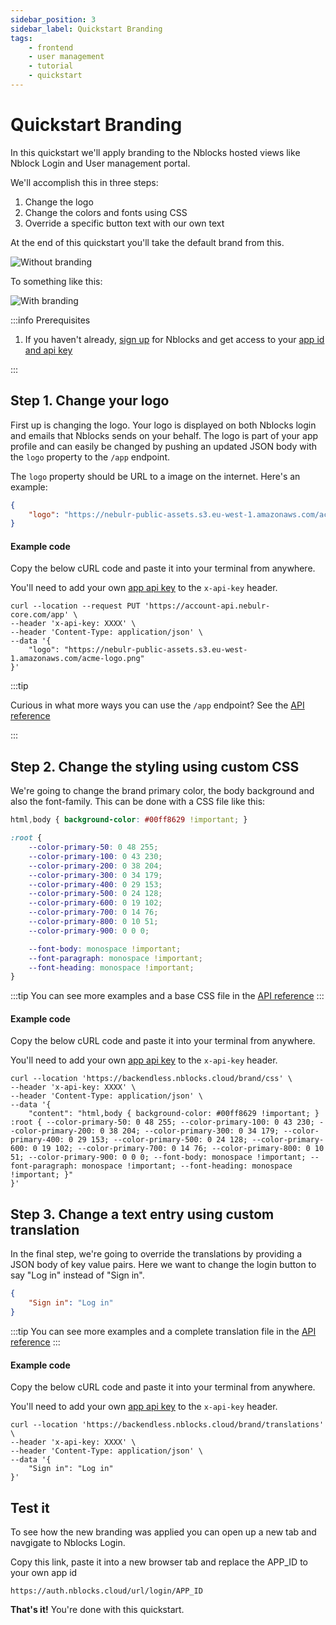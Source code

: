 ```yaml
---
sidebar_position: 3
sidebar_label: Quickstart Branding
tags:
    - frontend
    - user management
    - tutorial
    - quickstart
---
```



# Quickstart Branding

In this quickstart we'll apply branding to the Nblocks hosted views like Nblock Login and User management portal.

We'll accomplish this in three steps:
1. Change the logo
1. Change the colors and fonts using CSS
1. Override a specific button text with our own text

At the end of this quickstart you'll take the default brand from this.

![Without branding](../assets/branding/login-screen.png)

To something like this:

![With branding](../assets/branding/branding-example.png)

:::info Prerequisites

1. If you haven't already, [sign up](/docs/getting-started/signup) for Nblocks and get access to your [app id and api key](/docs/getting-started/id-and-keys) 

:::

## Step 1. Change your logo
First up is changing the logo. Your logo is displayed on both Nblocks login and emails that Nblocks sends on your behalf. The logo is part of your app profile and can easily be changed by pushing an updated JSON body with the `logo` property to the `/app` endpoint.

The `logo` property should be URL to a image on the internet. Here's an example:

```json
{
    "logo": "https://nebulr-public-assets.s3.eu-west-1.amazonaws.com/acme-logo.png"
}
```

#### Example code

<Tabs>
<TabItem value="curl" label="cURL" default>

Copy the below cURL code and paste it into your terminal from anywhere.

You'll need to add your own [app api key](/docs/getting-started/id-and-keys) to the `x-api-key` header.

```shell
curl --location --request PUT 'https://account-api.nebulr-core.com/app' \
--header 'x-api-key: XXXX' \
--header 'Content-Type: application/json' \
--data '{
    "logo": "https://nebulr-public-assets.s3.eu-west-1.amazonaws.com/acme-logo.png"
}'
```

:::tip

Curious in what more ways you can use the  `/app` endpoint? See the [API reference](https://nebulr-group.github.io/nblocks-api-docs/#update-app-profile)

:::
</TabItem>

</Tabs>

## Step 2. Change the styling using custom CSS

We're going to change the brand primary color, the body background and also the font-family. This can be done with a CSS file like this:

```css
html,body { background-color: #00ff8629 !important; }

:root {
    --color-primary-50: 0 48 255;
    --color-primary-100: 0 43 230;
    --color-primary-200: 0 38 204;
    --color-primary-300: 0 34 179;
    --color-primary-400: 0 29 153;
    --color-primary-500: 0 24 128;
    --color-primary-600: 0 19 102;
    --color-primary-700: 0 14 76;
    --color-primary-800: 0 10 51;
    --color-primary-900: 0 0 0;

    --font-body: monospace !important;
    --font-paragraph: monospace !important;
    --font-heading: monospace !important;
}
```

:::tip
You can see more examples and a base CSS file in the [API reference](https://nebulr-group.github.io/nblocks-api-docs/#set-custom-css)
:::

#### Example code

<Tabs>
<TabItem value="curl" label="cURL" default>

Copy the below cURL code and paste it into your terminal from anywhere.

You'll need to add your own [app api key](/docs/getting-started/id-and-keys) to the `x-api-key` header.

```shell
curl --location 'https://backendless.nblocks.cloud/brand/css' \
--header 'x-api-key: XXXX' \
--header 'Content-Type: application/json' \
--data '{
    "content": "html,body { background-color: #00ff8629 !important; } :root { --color-primary-50: 0 48 255; --color-primary-100: 0 43 230; --color-primary-200: 0 38 204; --color-primary-300: 0 34 179; --color-primary-400: 0 29 153; --color-primary-500: 0 24 128; --color-primary-600: 0 19 102; --color-primary-700: 0 14 76; --color-primary-800: 0 10 51; --color-primary-900: 0 0 0; --font-body: monospace !important; --font-paragraph: monospace !important; --font-heading: monospace !important; }"
}'
```

</TabItem>

</Tabs>


## Step 3. Change a text entry using custom translation
In the final step, we're going to override the translations by providing a JSON body of key value pairs. Here we want to change the login button to say "Log in" instead of "Sign in".

```json
{
    "Sign in": "Log in"
}
```
:::tip
You can see more examples and a complete translation file in the [API reference](https://nebulr-group.github.io/nblocks-api-docs/#set-custom-translations)
:::

#### Example code

<Tabs>
<TabItem value="curl" label="cURL" default>

Copy the below cURL code and paste it into your terminal from anywhere.

You'll need to add your own [app api key](/docs/getting-started/id-and-keys) to the `x-api-key` header.

```shell
curl --location 'https://backendless.nblocks.cloud/brand/translations' \
--header 'x-api-key: XXXX' \
--header 'Content-Type: application/json' \
--data '{
    "Sign in": "Log in"
}'
```

</TabItem>

</Tabs>

## Test it
To see how the new branding was applied you can open up a new tab and navgigate to Nblocks Login.

Copy this link, paste it into a new browser tab and replace the APP_ID to your own app id
```
https://auth.nblocks.cloud/url/login/APP_ID
```

**That's it!** You're done with this quickstart.